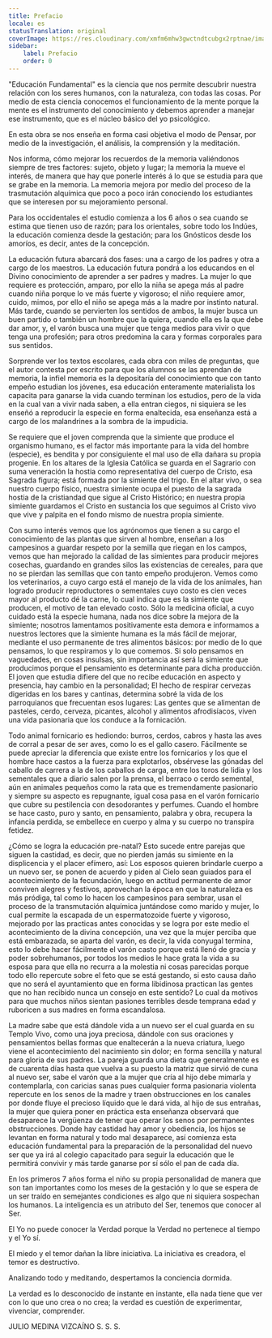 ```yaml
---
title: Prefacio
locale: es
statusTranslation: original
coverImage: https://res.cloudinary.com/xmfm6mhw3gwctndtcubgx2rptnae/image/upload/v1740337243/small_cover_educacion_fundamental_a051170f1c.webp
sidebar:
    label: Prefacio
    order: 0
---
```

"Educación Fundamental" es la ciencia que nos permite descubrir nuestra relación con los seres humanos, con la naturaleza, con todas las cosas. Por medio de esta ciencia conocemos el funcionamiento de la mente porque la mente es el instrumento del conocimiento y debemos aprender a manejar ese instrumento, que es el núcleo básico del yo psicológico.

En esta obra se nos enseña en forma casi objetiva el modo de Pensar, por medio de la investigación, el análisis, la comprensión y la meditación.

Nos informa, cómo mejorar los recuerdos de la memoria valiéndonos siempre de tres factores: sujeto, objeto y lugar; la memoria la mueve el interés, de manera que hay que ponerle interés á lo que se estudia para que se grabe en la memoria. La memoria mejora por medio del proceso de la trasmutación alquímica que poco a poco irán conociendo los estudiantes que se interesen por su mejoramiento personal.

Para los occidentales el estudio comienza a los 6 años o sea cuando se estima que tienen uso de razón; para los orientales, sobre todo los Indúes, la educación comienza desde la gestación; para los Gnósticos desde los amoríos, es decir, antes de la concepción.

La educación futura abarcará dos fases: una a cargo de los padres y otra a cargo de los maestros. La educación futura pondrá a los educandos en el Divino conocimiento de aprender a ser padres y madres. La mujer lo que requiere es protección, amparo, por ello la niña se apega más al padre cuando niña porque lo ve más fuerte y vigoroso; el niño requiere amor, cuido, mimos, por ello el niño se apega más a la madre por instinto natural. Más tarde, cuando se pervierten los sentidos de ambos, la mujer busca un buen partido o también un hombre que la quiera, cuando ella es la que debe dar amor, y, el varón busca una mujer que tenga medios para vivir o que tenga una profesión; para otros predomina la cara y formas corporales para sus sentidos.

Sorprende ver los textos escolares, cada obra con miles de preguntas, que el autor contesta por escrito para que los alumnos se las aprendan de memoria, la infiel memoria es la depositaría del conocimiento que con tanto empeño estudian los jóvenes, esa educación enteramente materialista los capacita para ganarse la vida cuando terminan los estudios, pero de la vida en la cual van a vivir nada saben, a ella entran ciegos, ni siquiera se les enseñó a reproducir la especie en forma enaltecida, esa enseñanza está a cargo de los malandrines a la sombra de la impudicia.

Se requiere que el joven comprenda que la simiente que produce el organismo humano, es el factor más importante para la vida del hombre (especie), es bendita y por consiguiente el mal uso de ella dañara su propia progenie. En los altares de la Iglesia Católica se guarda en el Sagrario con suma veneración la hostia como representativa del cuerpo de Cristo, esa Sagrada figura; está formada por la simiente del trigo. En el altar vivo, o sea nuestro cuerpo físico, nuestra simiente ocupa el puesto de la sagrada hostia de la cristiandad que sigue al Cristo Histórico; en nuestra propia simiente guardamos el Cristo en sustancia los que seguimos al Cristo vivo que vive y palpita en el fondo mismo de nuestra propia simiente.

Con sumo interés vemos que los agrónomos que tienen a su cargo el conocimiento de las plantas que sirven al hombre, enseñan a los campesinos a guardar respeto por la semilla que riegan en los campos, vemos que han mejorado la calidad de las simientes para producir mejores cosechas, guardando en grandes silos las existencias de cereales, para que no se pierdan las semillas que con tanto empeño produjeron. Vemos como los veterinarios, a cuyo cargo está el manejo de la vida de los animales, han logrado producir reproductores o sementales cuyo costo es cien veces mayor al producto dé la carne, lo cual indica que es la simiente que producen, el motivo de tan elevado costo. Sólo la medicina oficial, a cuyo cuidado está la especie humana, nada nos dice sobre la mejora de la simiente; nosotros lamentamos positivamente esta demora e informamos a nuestros lectores que la simiente humana es la más fácil de mejorar, mediante el uso permanente de tres alimentos básicos: por medio de lo que pensamos, lo que respiramos y lo que comemos. Si solo pensamos en vaguedades, en cosas insulsas, sin importancia así será la simiente que producimos porque el pensamiento es determinante para dicha producción. El joven que estudia difiere del que no recibe educación en aspecto y presencia, hay cambio en la personalidad; El hecho de respirar cervezas digeridas en los bares y cantinas, determina sobré la vida de los parroquianos que frecuentan esos lugares: Las gentes que se alimentan de pasteles, cerdo, cerveza, picantes, alcohol y alimentos afrodisíacos, viven una vida pasionaria que los conduce a la fornicación.

Todo animal fornicario es hediondo: burros, cerdos, cabros y hasta las aves de corral a pesar de ser aves, como lo es el gallo casero. Fácilmente se puede apreciar la diferencia que existe entre los fornicarios y los que el hombre hace castos a la fuerza para explotarlos, obsérvese las gónadas del caballo de carrera a la de los caballos de carga, entre los toros de lidia y los sementales que a diario salen por la prensa, el berraco o cerdo semental, aún en animales pequeños como la rata que es tremendamente pasionario y siempre su aspecto es repugnante, igual cosa pasa en el varón fornicario que cubre su pestilencia con desodorantes y perfumes. Cuando el hombre se hace casto, puro y santo, en pensamiento, palabra y obra, recupera la infancia perdida, se embellece en cuerpo y alma y su cuerpo no transpira fetidez.

¿Cómo se logra la educación pre-natal? Esto sucede entre parejas que siguen la castidad, es decir, que no pierden jamás su simiente en la displicencia y el placer efímero, así: Los esposos quieren brindarle cuerpo a un nuevo ser, se ponen de acuerdo y piden al Cielo sean guiados para el acontecimiento de la fecundación, luego en actitud permanente de amor conviven alegres y festivos, aprovechan la época en que la naturaleza es más pródiga, tal como lo hacen los campesinos para sembrar, usan el proceso de la transmutación alquímica juntándose como marido y mujer, lo cual permite la escapada de un espermatozoide fuerte y vigoroso, mejorado por las practicas antes conocidas y se logra por este medio el acontecimiento de la divina concepción, una vez que la mujer perciba que está embarazada, se aparta del varón, es decir, la vida conyugal termina, esto lo debe hacer fácilmente el varón casto porque está llenó de gracia y poder sobrehumanos, por todos los medios le hace grata la vida a su esposa para que ella no recurra a la molestia ni cosas parecidas porque todo ello repercute sobre el feto que se está gestando, si esto causa daño que no será el ayuntamiento que en forma libidinosa practican las gentes que no han recibido nunca un consejo en este sentido? Lo cual da motivos para que muchos niños sientan pasiones terribles desde temprana edad y ruboricen a sus madres en forma escandalosa.

La madre sabe que está dándole vida a un nuevo ser el cual guarda en su Templo Vivo, como una joya preciosa, dándole con sus oraciones y pensamientos bellas formas que enaltecerán a la nueva criatura, luego viene el acontecimiento del nacimiento sin dolor; en forma sencilla y natural para gloria de sus padres. La pareja guarda una dieta que generalmente es de cuarenta días hasta que vuelva a su puesto la matriz que sirvió de cuna al nuevo ser, sabe el varón que a la mujer que cría al hijo debe mimarla y contemplarla, con caricias sanas pues cualquier forma pasionaria violenta repercute en los senos de la madre y traen obstrucciones en los canales por donde fluye el precioso líquido que le dará vida, al hijo de sus entrañas, la mujer que quiera poner en práctica esta enseñanza observará que desaparece la vergüenza de tener que operar los senos por permanentes obstrucciones. Donde hay castidad hay amor y obediencia, los hijos se levantan en forma natural y todo mal desaparece, así comienza esta educación fundamental para la preparación de la personalidad del nuevo ser que ya irá al colegio capacitado para seguir la educación que le permitirá convivir y más tarde ganarse por sí sólo el pan de cada día.

En los primeros 7 años forma el niño su propia personalidad de manera que son tan importantes como los meses de la gestación y lo que se espera de un ser traído en semejantes condiciones es algo que ni siquiera sospechan los humanos. La inteligencia es un atributo del Ser, tenemos que conocer al Ser.

El Yo no puede conocer la Verdad porque la Verdad no pertenece al tiempo y el Yo sí.

El miedo y el temor dañan la libre iniciativa. La iniciativa es creadora, el temor es destructivo.

Analizando todo y meditando, despertamos la conciencia dormida.

La verdad es lo desconocido de instante en instante, ella nada tiene que ver con lo que uno crea o no crea; la verdad es cuestión de experimentar, vivenciar, comprender.

JULIO MEDINA VIZCAÍNO
S. S. S.
